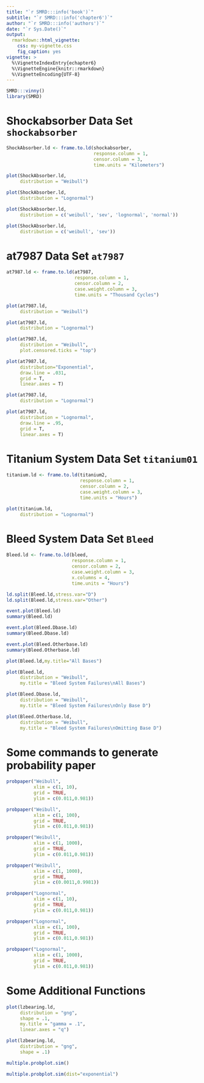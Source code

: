 ```yaml
---
title: "`r SMRD:::info('book')`"
subtitle: "`r SMRD:::info('chapter6')`"
author: "`r SMRD:::info('authors')`"
date: "`r Sys.Date()`"
output: 
  rmarkdown::html_vignette:
    css: my-vignette.css
    fig_caption: yes
vignette: >
  %\VignetteIndexEntry{echapter6}
  %\VignetteEngine{knitr::rmarkdown}
  %\VignetteEncoding{UTF-8}
---
```


```r
SMRD:::vinny()
library(SMRD)
```

# Shockabsorber Data Set `shockabsorber`

```r
ShockAbsorber.ld <- frame.to.ld(shockabsorber,
                                response.column = 1,
                                censor.column = 3,
                                time.units = "Kilometers")

plot(ShockAbsorber.ld,
     distribution = "Weibull")

plot(ShockAbsorber.ld,
     distribution = "Lognormal")
```

```r
plot(ShockAbsorber.ld, 
     distribution = c('weibull', 'sev', 'lognormal', 'normal'))
```

```r
plot(ShockAbsorber.ld, 
     distribution = c('weibull', 'sev'))
```


# at7987 Data Set `at7987`

```r
at7987.ld <- frame.to.ld(at7987,
                         response.column = 1, 
                         censor.column = 2, 
                         case.weight.column = 3,
                         time.units = "Thousand Cycles")

plot(at7987.ld,
     distribution = "Weibull")

plot(at7987.ld,
     distribution = "Lognormal")

plot(at7987.ld, 
     distribution = "Weibull",
     plot.censored.ticks = "top")

plot(at7987.ld,
     distribution="Exponential",
     draw.line = .031,
     grid = T, 
     linear.axes = T)

plot(at7987.ld,
     distribution = "Lognormal")

plot(at7987.ld,
     distribution = "Lognormal",
     draw.line = .95,
     grid = T,
     linear.axes = T)
```

# Titanium System Data Set `titanium01`

```r
titanium.ld <- frame.to.ld(titanium2,
                           response.column = 1, 
                           censor.column = 2,
                           case.weight.column = 3,
                           time.units = "Hours")

plot(titanium.ld,
     distribution = "Lognormal")
```

# Bleed System Data Set `Bleed`

```r
Bleed.ld <- frame.to.ld(bleed,
                        response.column = 1, 
                        censor.column = 2, 
                        case.weight.column = 3,
                        x.columns = 4,
                        time.units = "Hours")

ld.split(Bleed.ld,stress.var="D")
ld.split(Bleed.ld,stress.var="Other")
```

```r
event.plot(Bleed.ld)
summary(Bleed.ld)
```

```r
event.plot(Bleed.Dbase.ld)
summary(Bleed.Dbase.ld)

event.plot(Bleed.Otherbase.ld)
summary(Bleed.Otherbase.ld)
```

```r
plot(Bleed.ld,my.title="All Bases")

plot(Bleed.ld,
     distribution = "Weibull",
     my.title = "Bleed System Failures\nAll Bases")

plot(Bleed.Dbase.ld,
     distribution = "Weibull",
     my.title = "Bleed System Failures\nOnly Base D")

plot(Bleed.Otherbase.ld,
     distribution = "Weibull",
     my.title = "Bleed System Failures\nOmitting Base D")
```

# Some commands to generate probability paper

```r
probpaper("Weibull",
          xlim = c(1, 10), 
          grid = TRUE, 
          ylim = c(0.011,0.981))

probpaper("Weibull",
          xlim = c(1, 100),
          grid = TRUE,
          ylim = c(0.011,0.981))

probpaper("Weibull",
          xlim = c(1, 1000),
          grid = TRUE,
          ylim = c(0.011,0.981))

probpaper("Weibull",
          xlim = c(1, 1000),
          grid = TRUE, 
          ylim = c(0.0011,0.9981))

probpaper("Lognormal",
          xlim = c(1, 10),
          grid = TRUE,
          ylim = c(0.011,0.981))

probpaper("Lognormal",
          xlim = c(1, 100),
          grid = TRUE,
          ylim = c(0.011,0.981))

probpaper("Lognormal",
          xlim = c(1, 1000),
          grid = TRUE,
          ylim = c(0.011,0.981))
```

# Some Additional Functions

```r
plot(lzbearing.ld,
     distribution = "gng",
     shape = .1,
     my.title = "gamma = .1",
     linear.axes = "q")

plot(lzbearing.ld,
     distribution = "gng",
     shape = .1)

multiple.probplot.sim()

multiple.probplot.sim(dist="exponential")
```
